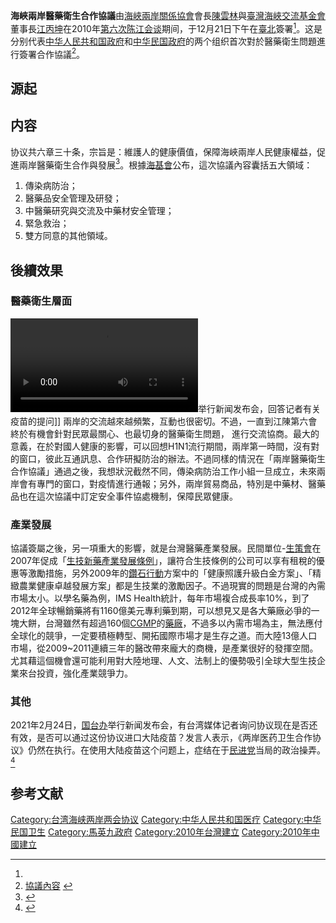 '''海峽兩岸醫藥衛生合作協議'''由[[海峽兩岸關係協會|海峽兩岸關係協會]]會長[[陳雲林|陳雲林]]與[[台湾海峡交流基金会|臺灣海峽交流基金會]]董事長[[江丙坤|江丙坤]]在2010年[[第六次陈江会谈|第六次陈江会谈]]期间，于12月21日下午在[[臺北|臺北]]簽署<ref name=a1/>。这是分别代表[[中华人民共和国政府|中华人民共和国政府]]和[[中华民国政府|中华民国政府]]的两个组织首次對於醫藥衛生問題進行簽署合作協議<ref>[http://www.doh.gov.tw/CHT2006/DM/DM2.aspx?now_fod_list_no=11643&class_no=478&level_no=1 協議內容] {{webarchive|url=https://web.archive.org/web/20110211080540/http://www.doh.gov.tw/CHT2006/DM/DM2.aspx?now_fod_list_no=11643&class_no=478&level_no=1 |date=2011-02-11 }}</ref>。

==源起==

== 内容 ==

协议共六章三十条，宗旨是：維護人的健康價值，保障海峽兩岸人民健康權益，促進兩岸醫藥衛生合作與發展<ref name="a1">{{Cite web |url=http://big5.gwytb.gov.cn/lhjl/laxy/201101/t20110105_1677085.htm |title=海峽兩岸醫藥衛生合作協議（全文） |accessdate=2020-04-23 |author= |date=2010-12-21 |work= |publisher=国台办网站，来源：新华网 |language=Zh-hant |archive-date=2016-08-20 |archive-url=https://web.archive.org/web/20160820221337/http://big5.gwytb.gov.cn/lhjl/laxy/201101/t20110105_1677085.htm |dead-url=no }}</ref>。根據[[海基會|海基會]]公布，這次協議內容囊括五大領域：
#傳染病防治；
#醫藥品安全管理及研發；
#中醫藥研究與交流及中藥材安全管理；
#緊急救治；
#雙方同意的其他領域。

==後續效果==
===醫藥衛生層面===
[[File:2021-02-24_国台办_坚决反对台湾任何_修宪谋独_行径.webm|thumb]]举行新闻发布会，回答记者有关疫苗的提问]]
兩岸的交流越來越頻繁，互動也很密切。不過，一直到江陳第六會終於有機會針對民眾最關心、也最切身的醫藥衛生問題，
進行交流協商。最大的意義，在於對國人健康的影響，可以回想H1N1流行期間，兩岸第一時間，沒有對的窗口，彼此互通訊息、合作研擬防治的辦法。不過同樣的情況在「兩岸醫藥衛生合作協議」通過之後，我想狀況截然不同，傳染病防治工作小組一旦成立，未來兩岸會有專門的窗口，對疫情進行通報；另外，兩岸貿易商品，特別是中藥材、醫藥品也在這次協議中訂定安全事件協處機制，保障民眾健康。

===產業發展===
協議簽屬之後，另一項重大的影響，就是台灣醫藥產業發展。民間單位-[[生策會|生策會]]在2007年促成「[[生技新藥產業發展條例|生技新藥產業發展條例]]」，讓符合生技條例的公司可以享有租稅的優惠等激勵措施，另外2009年的[[鑽石行動|鑽石行動]]方案中的「健康照護升級白金方案」、「精緻農業健康卓越發展方案」都是生技業的激勵因子。不過現實的問題是台灣的內需市場太小。以學名藥為例，IMS Health統計，每年市場複合成長率10%，到了2012年全球暢銷藥將有1160億美元專利藥到期，可以想見又是各大藥廠必爭的一塊大餅，台灣雖然有超過160個[[CGMP|CGMP]]的[[藥廠|藥廠]]，不過多以內需市場為主，無法應付全球化的競爭，一定要積極轉型、開拓國際市場才是生存之道。而大陸13億人口市場，從2009~2011連續三年的醫改帶來龐大的商機，是產業很好的發揮空間。尤其藉這個機會還可能利用對大陸地理、人文、法制上的優勢吸引全球大型生技企業來台投資，強化產業競爭力。

=== 其他 ===
2021年2月24日，[[国台办|国台办]]举行新闻发布会，有台湾媒体记者询问协议现在是否还有效，是否可以通过这份协议进口大陆疫苗？发言人表示，《两岸医药卫生合作协议》仍然在执行。在使用大陆疫苗这个问题上，症结在于[[民进党|民进党]]当局的政治操弄。<ref>{{Cite web|title=国台办2021年2月24日新闻发布会文字实录_国台办发布会实录|url=http://www.taiwan.cn/xwzx/xwfbh/gtbxwfbh/fbhwb/202102/t20210224_12333941.htm|accessdate=2021-02-25|date=2021-02-24|publisher=中国台湾网|work=www.taiwan.cn|archive-date=2021-08-13|archive-url=https://web.archive.org/web/20210813135755/http://www.taiwan.cn/xwzx/xwfbh/gtbxwfbh/fbhwb/202102/t20210224_12333941.htm|dead-url=no}}</ref>

==参考文献==
{{reflist}}

{{台灣海峽兩岸主题}}
[[Category:台湾海峡两岸两会协议|Category:台湾海峡两岸两会协议]]
[[Category:中华人民共和国医疗|Category:中华人民共和国医疗]]
[[Category:中华民国卫生|Category:中华民国卫生]]
[[Category:馬英九政府|Category:馬英九政府]]
[[Category:2010年台灣建立|Category:2010年台灣建立]]
[[Category:2010年中國建立|Category:2010年中國建立]]